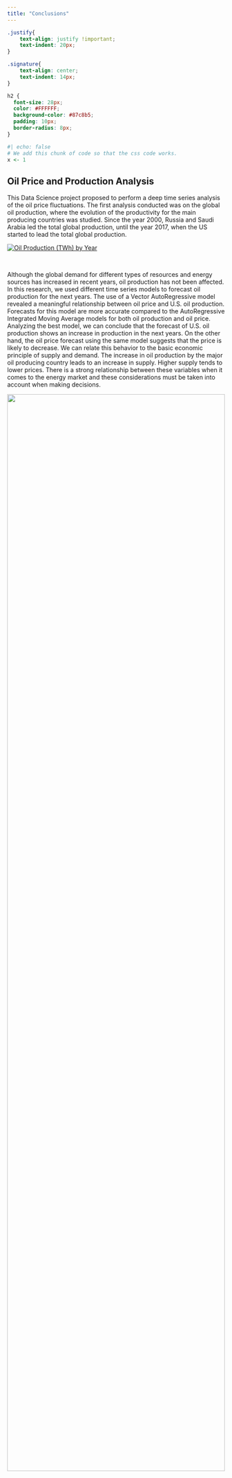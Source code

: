 ```yaml
---
title: "Conclusions"
---
```

```css
.justify{
    text-align: justify !important;
    text-indent: 20px; 
}

.signature{
    text-align: center;
    text-indent: 14px; 
}

h2 {
  font-size: 28px; 
  color: #FFFFFF; 
  background-color: #87c8b5;
  padding: 10px; 
  border-radius: 8px;
}
```

```r
#| echo: false
# We add this chunk of code so that the css code works.
x <- 1
```

## Oil Price and Production Analysis

::: {.justify}
This Data Science project proposed to perform a deep time series analysis of the oil price fluctuations. The first analysis conducted was on the global oil production, where the evolution of the productivity for the main producing countries was studied. Since the year 2000, Russia and Saudi Arabia led the total global production, until the year 2017, when the US started to lead the total global production. 
:::

``` {=html}
<div class='tableauPlaceholder' id='viz1696390858276' style='position: relative'><noscript><a href='#'><img alt='Oil Production (TWh) by Year ' src='https:&#47;&#47;public.tableau.com&#47;static&#47;images&#47;Oi&#47;OilProductionTWhbyYear&#47;OilProductionLineAnimation&#47;1_rss.png' style='border: none' /></a></noscript><object class='tableauViz'  style='display:none;'><param name='host_url' value='https%3A%2F%2Fpublic.tableau.com%2F' /> <param name='embed_code_version' value='3' /> <param name='site_root' value='' /><param name='name' value='OilProductionTWhbyYear&#47;OilProductionLineAnimation' /><param name='tabs' value='no' /><param name='toolbar' value='yes' /><param name='static_image' value='https:&#47;&#47;public.tableau.com&#47;static&#47;images&#47;Oi&#47;OilProductionTWhbyYear&#47;OilProductionLineAnimation&#47;1.png' /> <param name='animate_transition' value='yes' /><param name='display_static_image' value='yes' /><param name='display_spinner' value='yes' /><param name='display_overlay' value='yes' /><param name='display_count' value='yes' /><param name='language' value='en-GB' /><param name='filter' value='publish=yes' /></object></div>                <script type='text/javascript'>                    var divElement = document.getElementById('viz1696390858276');                    var vizElement = divElement.getElementsByTagName('object')[0];                    vizElement.style.width='95%';vizElement.style.height=(divElement.offsetWidth*0.45)+'px';                    var scriptElement = document.createElement('script');                    scriptElement.src = 'https://public.tableau.com/javascripts/api/viz_v1.js';                    vizElement.parentNode.insertBefore(scriptElement, vizElement);                </script>
```

<br>

::: {.justify}

Although the global demand for different types of resources and energy sources has increased in recent years, oil production has not been affected. In this research, we used different time series models to forecast oil production for the next years. The use of a Vector AutoRegressive model revealed a meaningful relationship between oil price and U.S. oil production. Forecasts for this model are more accurate compared to the AutoRegressive Integrated Moving Average models for both oil production and oil price. Analyzing the best model, we can conclude that the forecast of U.S. oil production shows an increase in production in the next years. On the other hand, the oil price forecast using the same model suggests that the price is likely to decrease. We can relate this behavior to the basic economic principle of supply and demand. The increase in oil production by the major oil producing country leads to an increase in supply. Higher supply tends to lower prices. There is a strong relationship between these variables when it comes to the energy market and these considerations must be taken into account when making decisions.

:::

<p align="center">
  <img src="./images/oil_image_2.png" width=100% height=80%>
</p>


## Impacts on the Economy

::: {.justify}

The two macroeconomic indicators considered in this analysis are inflation and interest rates. Throughout this investigation, we were able to make a forecast for each of these variables. In the case of inflation rates, the predicted values increase over time. We assume that this increase is due to the decline of the U.S. economy after the COVID pandemic. Interest rates are on an upward trend with a very low interest rate, which means that interest rates are likely to rise slowly. The AutoRegressive Integrated Moving Average models with  oil price as an eXogenous variable show that oil price is not significant. For future considerations is important to evaluate the models using oil production as an exogenous variable.

:::

<p align="center">
  <img src="./images/economy_image.png" width=100% height=80%>
</p>

## Impacts on Manufacturing Sectors

::: {.justify}

Financial Time Series Analysis was carried out to evaluate the impact of oil price and U.S. oil production on the manufacturing sector. For the food industry, we used stock data for Tyson Foods, Inc. This company's performance has improved in recent years and its price per share has increased compared to other companies in the analysis.  The main findings of this analysis are that the price of oil is not a significant variable in predicting the company's price per share, while U.S. oil production is. A similar analysis was conducted for the healthcare company Thermo Fisher Scientific Inc. U.S. oil production is a significant variable for the analysis, while oil price is not. From these analyses, we can conclude that manufacturing companies need oil production for their manufacturing activities and depend on its supply to perform better. As for the price, given the high demand for the resource, it is not a factor that influences the price.

:::

<p align="center">
  <img src="./images/food_image.png" width=100% height=80%>
</p>


## Impacts on Transportation

::: {.justify}

Time series analysis is very helpful in identifying trends and seasonality in the data. Throughout this research, we were able to evaluate the presence of seasonality in the number of bus passengers over time. In the case of personal consumption expenditure on bicycles and air transport there is no clear pattern. We used different time series models to create predictions for each one of the variables. For number of bus passengers over time, oil price is an significant exogenous variable to make forecasts. This can be assessed by comparing the root-mean-square deviation for the Seasonal AutoRegressive Integrated Moving Average models with and without eXogenous variables. We observe the second model performs better. 

:::


<p align="center">
  <img src="./images/transportation_image.png" width=100% height=80%>
</p>

<br>

***


::: {.signature}

***Thank you for your attention. If you have any questions, please feel free to reach out to me.***


*Maria Agustina Zuckerberg*

:::
